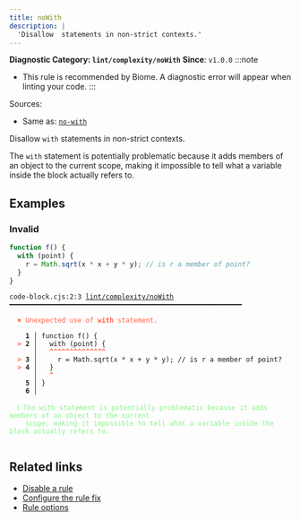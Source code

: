 ```yaml
---
title: noWith
description: |
  'Disallow  statements in non-strict contexts.'
---
```


**Diagnostic Category: `lint/complexity/noWith`**
<Tabs>
<TabItem label="JavaScript (and super languages)" icon="seti:javascript">
**Since**: `v1.0.0`
:::note
- This rule is recommended by Biome. A diagnostic error will appear when linting your code.
:::

Sources: 
- Same as: <a href="https://eslint.org/docs/latest/rules/no-with" target="_blank"><code>no-with</code></a>

Disallow `with` statements in non-strict contexts.

The `with` statement is potentially problematic because it adds members of an object to the current
scope, making it impossible to tell what a variable inside the block actually refers to.

## Examples

### Invalid

```cjs
function f() {
  with (point) {
    r = Math.sqrt(x * x + y * y); // is r a member of point?
  }
}
```

<pre class="language-text"><code class="language-text">code-block.cjs:2:3 <a href="https://biomejs.dev/linter/rules/no-with">lint/complexity/noWith</a> ━━━━━━━━━━━━━━━━━━━━━━━━━━━━━━━━━━━━━━━━━━━━━━━━━━━━━━━━━━<br /><br /><strong><span style="color: Tomato;">  </span></strong><strong><span style="color: Tomato;">✖</span></strong> <span style="color: Tomato;">Unexpected use of </span><span style="color: Tomato;"><strong>with</strong></span><span style="color: Tomato;"> statement.</span><br />  <br />    <strong>1 │ </strong>function f() &#123;<br /><strong><span style="color: Tomato;">  </span></strong><strong><span style="color: Tomato;">&gt;</span></strong> <strong>2 │ </strong>  with (point) &#123;<br />   <strong>   │ </strong>  <strong><span style="color: Tomato;">^</span></strong><strong><span style="color: Tomato;">^</span></strong><strong><span style="color: Tomato;">^</span></strong><strong><span style="color: Tomato;">^</span></strong><strong><span style="color: Tomato;">^</span></strong><strong><span style="color: Tomato;">^</span></strong><strong><span style="color: Tomato;">^</span></strong><strong><span style="color: Tomato;">^</span></strong><strong><span style="color: Tomato;">^</span></strong><strong><span style="color: Tomato;">^</span></strong><strong><span style="color: Tomato;">^</span></strong><strong><span style="color: Tomato;">^</span></strong><strong><span style="color: Tomato;">^</span></strong><strong><span style="color: Tomato;">^</span></strong><br /><strong><span style="color: Tomato;">  </span></strong><strong><span style="color: Tomato;">&gt;</span></strong> <strong>3 │ </strong>    r = Math.sqrt(x * x + y * y); // is r a member of point?<br /><strong><span style="color: Tomato;">  </span></strong><strong><span style="color: Tomato;">&gt;</span></strong> <strong>4 │ </strong>  &#125;<br />   <strong>   │ </strong>  <strong><span style="color: Tomato;">^</span></strong><br />    <strong>5 │ </strong>&#125;<br />    <strong>6 │ </strong><br />  <br /><strong><span style="color: lightgreen;">  </span></strong><strong><span style="color: lightgreen;">ℹ</span></strong> <span style="color: lightgreen;">The with statement is potentially problematic because it adds members of an object to the current<br /></span><span style="color: lightgreen;">  </span><span style="color: lightgreen;">  </span><span style="color: lightgreen;">scope, making it impossible to tell what a variable inside the block actually refers to.</span><br />  <br /></code></pre>

## Related links

- [Disable a rule](/linter/#disable-a-lint-rule)
- [Configure the rule fix](/linter#configure-the-rule-fix)
- [Rule options](/linter/#rule-options)

</TabItem>
</Tabs>

